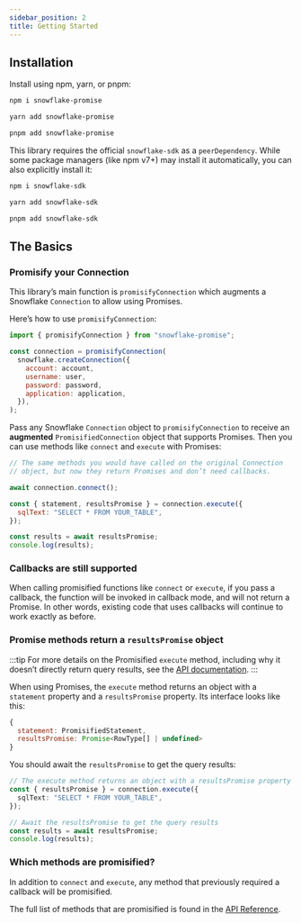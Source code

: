 ```yaml
---
sidebar_position: 2
title: Getting Started
---
```



## Installation

Install using npm, yarn, or pnpm:

<Tabs>
    <TabItem value="npm" label="npm">

```bash
npm i snowflake-promise
```

</TabItem>
    <TabItem value="yarn" label="yarn">

```bash
yarn add snowflake-promise
```

</TabItem>
    <TabItem value="pnpm" label="pnpm">

```bash
pnpm add snowflake-promise
```

</TabItem>
</Tabs>

This library requires the official `snowflake-sdk` as a `peerDependency`. While some package managers (like npm v7+) may install it automatically, you can also explicitly install it:

<Tabs>
    <TabItem value="npm" label="npm">

```bash
npm i snowflake-sdk
```

</TabItem>
    <TabItem value="yarn" label="yarn">

```bash
yarn add snowflake-sdk
```

</TabItem>
    <TabItem value="pnpm" label="pnpm">

```bash
pnpm add snowflake-sdk
```

</TabItem>
</Tabs>

## The Basics

### Promisify your Connection

This library’s main function is `promisifyConnection` which augments a Snowflake `Connection` to allow using Promises.

Here’s how to use `promisifyConnection`:

```javascript
import { promisifyConnection } from "snowflake-promise";

const connection = promisifyConnection(
  snowflake.createConnection({
    account: account,
    username: user,
    password: password,
    application: application,
  }),
);
```

Pass any Snowflake `Connection` object to `promisifyConnection` to receive an **augmented** `PromisifiedConnection` object that supports Promises. Then you can use methods like `connect` and `execute` with Promises:

```javascript
// The same methods you would have called on the original Connection
// object, but now they return Promises and don’t need callbacks.

await connection.connect();

const { statement, resultsPromise } = connection.execute({
  sqlText: "SELECT * FROM YOUR_TABLE",
});

const results = await resultsPromise;
console.log(results);
```

### Callbacks are still supported

When calling promisified functions like `connect` or `execute`, if you pass a callback, the function will be invoked in callback mode, and will not return a Promise. In other words, existing code that uses callbacks will continue to work exactly as before.

### Promise methods return a `resultsPromise` object

:::tip
For more details on the Promisified `execute` method, including why it doesn’t directly return query results, see the [API documentation](../api-reference/#execute).
:::

When using Promises, the `execute` method returns an object with a `statement` property and a `resultsPromise` property. Its interface looks like this:

```javascript
{
  statement: PromisifiedStatement,
  resultsPromise: Promise<RowType[] | undefined>
}
```

You should await the `resultsPromise` to get the query results:

```typescript
// The execute method returns an object with a resultsPromise property
const { resultsPromise } = connection.execute({
  sqlText: "SELECT * FROM YOUR_TABLE",
});

// Await the resultsPromise to get the query results
const results = await resultsPromise;
console.log(results);
```

### Which methods are promisified?

In addition to `connect` and `execute`, any method that previously required a callback will be promisified.

The full list of methods that are promisified is found in the [API Reference](../api-reference/).
